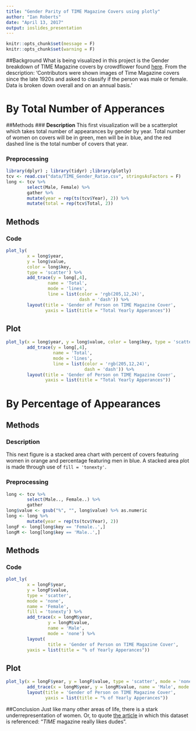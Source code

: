 ---
title: "Gender Parity of TIME Magazine Covers using plotly"
author: "Ian Roberts"
date: "April 13, 2017"
output: ioslides_presentation
---
        
```{r setup, include=FALSE}
knitr::opts_chunk$set(message = F)
knitr::opts_chunk$set(warning = F)
```

##Background
What is being visualized in this project is the Gender breakdown of TIME Magazine covers by crowdflower found [here](https://data.world/crowdflower/time-magazine-covers). From the description: 'Contributors were shown images of Time Magazine covers since the late 1920s and asked to classify if the person was male or female. Data is broken down overall and on an annual basis.'

# By Total Number of Apperances

##Methods
### **Description**
This first visualization will be a scatterplot which takes total number of appearances by gender by year. Total number of women on covers will be in green, men will be in blue, and the red dashed line is the total number of covers that year.

### **Preprocessing**
```{r preproc1}
library(dplyr) ; library(tidyr) ;library(plotly)
tcv <- read.csv("data/TIME_Gender_Ratio.csv", stringsAsFactors = F)
long <- tcv %>% 
        select(Male, Female) %>%
        gather %>%
        mutate(year = rep(ts(tcv$Year), 2)) %>%
        mutate(total = rep(tcv$Total, 2))
```

## Methods
### **Code**
```{r plot1Code, eval=F}
plot_ly(
        x = long$year, 
        y = long$value, 
        color = long$key, 
        type = 'scatter') %>%
        add_trace(y = long[,4], 
                name = 'Total', 
                mode = 'lines', 
                line = list(color = 'rgb(205,12,24)', 
                            dash = 'dash')) %>%
        layout(title = 'Gender of Person on TIME Magazine Cover',
               yaxis = list(title = "Total Yearly Apperances"))
```


## Plot
```{r plot1Run, echo=F}
plot_ly(x = long$year, y = long$value, color = long$key, type = 'scatter') %>%
        add_trace(y = long[,4], 
                  name = 'Total', 
                  mode = 'lines', 
                  line = list(color = 'rgb(205,12,24)', 
                              dash = 'dash')) %>%
        layout(title = 'Gender of Person on TIME Magazine Cover',
               yaxis = list(title = "Total Yearly Apperances"))
```


# By Percentage of Appearances

## Methods
### **Description**
This next figure is a stacked area chart with percent of covers featuring women in orange and percentage featuring men in blue.
A stacked area plot is made through use of `fill = 'tonexty'`.

### **Preprocessing**
```{r preproc2}
long <- tcv %>% 
        select(Male.., Female..) %>%
        gather
long$value <- gsub("%", "", long$value) %>% as.numeric
long <- long %>% 
        mutate(year = rep(ts(tcv$Year), 2))
longF <- long[long$key == 'Female..',]
longM <- long[long$key == 'Male..',]
```

## Methods
### **Code**
```{r plot2Code, eval=F}
plot_ly(
        x = longF$year, 
        y = longF$value, 
        type = 'scatter', 
        mode = 'none', 
        name = 'Female', 
        fill = 'tonexty') %>%
        add_trace(x = longM$year, 
                y = longM$value, 
                name = 'Male', 
                mode = 'none') %>% 
        layout(
                title = 'Gender of Person on TIME Magazine Cover',
        yaxis = list(title = "% of Yearly Apperances"))
```

## Plot
```{r plot2Run, echo=F}
plot_ly(x = longF$year, y = longF$value, type = 'scatter', mode = 'none', name = 'Female', fill = 'tonexty') %>%
        add_trace(x = longM$year, y = longM$value, name = 'Male', mode = 'none') %>% 
        layout(title = 'Gender of Person on TIME Magazine Cover',
               yaxis = list(title = "% of Yearly Apperances"))
```

##Conclusion
Just like many other areas of life, there is a stark underrepresentation of women. Or, to quote [the article](https://www.crowdflower.com/time-magazine-cover-data/) in which this dataset is referenced: "*TIME* magazine really likes dudes".

